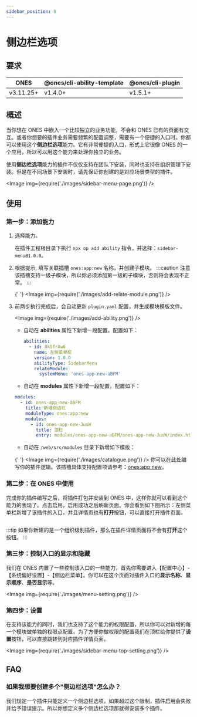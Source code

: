 ```yaml
---
sidebar_position: 8
---
```



# 侧边栏选项

## 要求

| ONES      | @ones/cli-ability-template | @ones/cli-plugin |
| --------- | -------------------------- | ---------------- |
| v3.11.25+ | v1.4.0+                    | v1.5.1+          |

## 概述

当你想在 ONES 中嵌入一个比较独立的业务功能，不会和 ONES 已有的页面有交互。或者你想要的插件业务需要频繁的配置调整，需要有一个便捷的入口时。你都可以使用这个**侧边栏选项**能力。它有非常便捷的入口，形式上它很像 ONES 的一个应用，所以可以用这个能力来处理你独立的业务。

使用**侧边栏选项**能力的插件不仅仅支持在团队下安装，同时也支持在组织管理下安装。但是在不同场景下安装时，请先保证你创建的是对应场景类型的插件。

<Image img={require('./images/sidebar-menu-page.png')} />

## 使用

### 第一步：添加能力

1. 选择能力。

   在插件工程根目录下执行 `npx op add ability` 指令，并选择：`sidebar-menu@1.0.0`。

2. 根据提示, 填写关联插槽 `ones:app:new` 名称，并创建子模块。
   :::caution 注意
   该插槽支持一级子模块，所以你必须添加第一级的子模块，否则将会表现不正常。
   :::

   {' '}
   <Image img={require('./images/add-relate-module.png')} />

3. 前两步执行完成后，会自动更新 `plugin.yaml` 配置，并生成模块模版文件。

   <Image img={require('./images/add-ability.png')} />

   - 自动在 **abilities** 属性下新增一段配置。配置如下：

     ```yaml title="config/plugin.yaml"
     abilities:
       - id: 8k5frAw6
         name: 左侧菜单栏
         version: 1.0.0
         abilityType: SidebarMenu
         relateModule:
           systemMenu: 'ones-app-new-aBFM'
     ```

   - 自动在 **modules** 属性下新增一段配置，配置如下：

   ```yaml title="config/plugin.yaml"
   modules:
     - id: ones-app-new-aBFM
       title: 新增侧边栏
       moduleType: ones:app:new
       modules:
         - id: ones-app-new-JusW
           title: 顶栏
           entry: modules/ones-app-new-aBFM/ones-app-new-JusW/index.html
   ```

   - 自动在 `/web/src/modules` 目录下新增如下模版：

   {' '}
   <Image img={require('./images/catalogue.png')} />
   你可以在此处编写你的插件逻辑。该插槽具体支持配置项请参考：[ones:app:new](../slot/app/index.mdx#onesappnew)。

### 第二步：在 ONES 中使用

完成你的插件编写之后，将插件打包并安装到 ONES 中，这样你就可以看到这个能力的表现了。点击启用，启用成功之后刷新页面。你会看到如下图所示：左侧菜单栏新增了该插件的入口，并且详情页也有**打开**按钮，可以直接打开插件页面。

<p>
  <Image img={require('./images/sidebar-menu-detail.png')} />
</p>

:::tip
如果你新建的是一个组织级别插件，那么在插件详情页面将不会有**打开**这个按钮。
:::

### 第三步：控制入口的显示和隐藏

我们在 ONES 内置了一些控制该入口的一些能力，首先你需要进入【配置中心】-【系统偏好设置】-【侧边栏菜单】。你可以在这个页面对插件入口的**显示名称**、**显示顺序**、**是否显示**等。

<Image img={require('./images/menu-setting.png')} />

### 第四步：设置

在支持该能力的同时，我们也支持了这个能力的权限配置，所以你可以对新增的每一个模块做单独的权限点配置。为了方便你做权限的配置我们在顶栏给你提供了**设置**按钮，可以直接跳转到对应插件详情页面。

<Image img={require('./images/sidebar-menu-top-setting.png')} />

## FAQ

### 如果我想要创建多个"侧边栏选项"怎么办？

我们规定一个插件只能定义一个侧边栏选项，如果超过这个限制，插件启用会失败并给予错误提示。所以你想定义多个侧边栏选项那就得安装多个插件。
